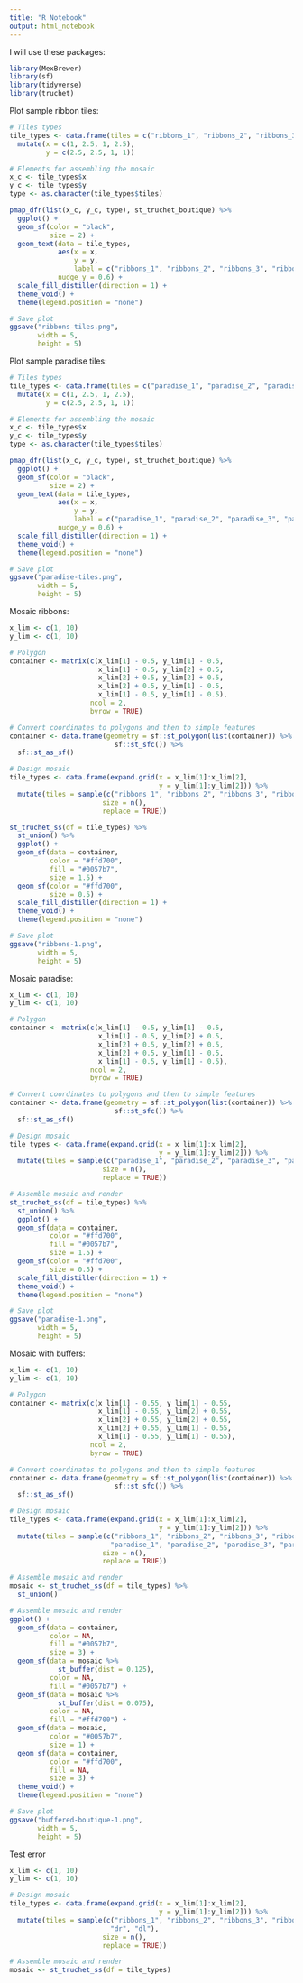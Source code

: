 ```yaml
---
title: "R Notebook"
output: html_notebook
---
```


I will use these packages:
```r
library(MexBrewer)
library(sf)
library(tidyverse)
library(truchet)
```

Plot sample ribbon tiles:
```r
# Tiles types
tile_types <- data.frame(tiles = c("ribbons_1", "ribbons_2", "ribbons_3", "ribbons_4")) %>%
  mutate(x = c(1, 2.5, 1, 2.5),
         y = c(2.5, 2.5, 1, 1))

# Elements for assembling the mosaic
x_c <- tile_types$x
y_c <- tile_types$y
type <- as.character(tile_types$tiles)

pmap_dfr(list(x_c, y_c, type), st_truchet_boutique) %>%
  ggplot() + 
  geom_sf(color = "black",
          size = 2) +
  geom_text(data = tile_types,
            aes(x = x,
                y = y,
                label = c("ribbons_1", "ribbons_2", "ribbons_3", "ribbons_4")),
            nudge_y = 0.6) + 
  scale_fill_distiller(direction = 1) +
  theme_void() +
  theme(legend.position = "none")

# Save plot
ggsave("ribbons-tiles.png",
       width = 5,
       height = 5)
```

Plot sample paradise tiles:
```r
# Tiles types
tile_types <- data.frame(tiles = c("paradise_1", "paradise_2", "paradise_3", "paradise_4")) %>%
  mutate(x = c(1, 2.5, 1, 2.5),
         y = c(2.5, 2.5, 1, 1))

# Elements for assembling the mosaic
x_c <- tile_types$x
y_c <- tile_types$y
type <- as.character(tile_types$tiles)

pmap_dfr(list(x_c, y_c, type), st_truchet_boutique) %>%
  ggplot() + 
  geom_sf(color = "black",
          size = 2) +
  geom_text(data = tile_types,
            aes(x = x,
                y = y,
                label = c("paradise_1", "paradise_2", "paradise_3", "paradise_4")),
            nudge_y = 0.6) + 
  scale_fill_distiller(direction = 1) +
  theme_void() +
  theme(legend.position = "none")

# Save plot
ggsave("paradise-tiles.png",
       width = 5,
       height = 5)
```

Mosaic ribbons:
```r
x_lim <- c(1, 10)
y_lim <- c(1, 10)

# Polygon
container <- matrix(c(x_lim[1] - 0.5, y_lim[1] - 0.5,
                      x_lim[1] - 0.5, y_lim[2] + 0.5,
                      x_lim[2] + 0.5, y_lim[2] + 0.5,
                      x_lim[2] + 0.5, y_lim[1] - 0.5,
                      x_lim[1] - 0.5, y_lim[1] - 0.5),
                    ncol = 2,
                    byrow = TRUE)

# Convert coordinates to polygons and then to simple features
container <- data.frame(geometry = sf::st_polygon(list(container)) %>%
                          sf::st_sfc()) %>%
  sf::st_as_sf()

# Design mosaic
tile_types <- data.frame(expand.grid(x = x_lim[1]:x_lim[2],
                                     y = y_lim[1]:y_lim[2])) %>%
  mutate(tiles = sample(c("ribbons_1", "ribbons_2", "ribbons_3", "ribbons_4"),
                       size = n(),
                       replace = TRUE))

st_truchet_ss(df = tile_types) %>%
  st_union() %>%
  ggplot() + 
  geom_sf(data = container,
          color = "#ffd700",
          fill = "#0057b7",
          size = 1.5) +
  geom_sf(color = "#ffd700",
          size = 0.5) +
  scale_fill_distiller(direction = 1) +
  theme_void() +
  theme(legend.position = "none")

# Save plot
ggsave("ribbons-1.png",
       width = 5,
       height = 5)
```

                     
Mosaic paradise:
```r
x_lim <- c(1, 10)
y_lim <- c(1, 10)

# Polygon
container <- matrix(c(x_lim[1] - 0.5, y_lim[1] - 0.5,
                      x_lim[1] - 0.5, y_lim[2] + 0.5,
                      x_lim[2] + 0.5, y_lim[2] + 0.5,
                      x_lim[2] + 0.5, y_lim[1] - 0.5,
                      x_lim[1] - 0.5, y_lim[1] - 0.5),
                    ncol = 2,
                    byrow = TRUE)

# Convert coordinates to polygons and then to simple features
container <- data.frame(geometry = sf::st_polygon(list(container)) %>%
                          sf::st_sfc()) %>%
  sf::st_as_sf()

# Design mosaic
tile_types <- data.frame(expand.grid(x = x_lim[1]:x_lim[2],
                                     y = y_lim[1]:y_lim[2])) %>%
  mutate(tiles = sample(c("paradise_1", "paradise_2", "paradise_3", "paradise_4"),
                       size = n(),
                       replace = TRUE))

# Assemble mosaic and render
st_truchet_ss(df = tile_types) %>%
  st_union() %>%
  ggplot() + 
  geom_sf(data = container,
          color = "#ffd700",
          fill = "#0057b7",
          size = 1.5) +
  geom_sf(color = "#ffd700",
          size = 0.5) +
  scale_fill_distiller(direction = 1) +
  theme_void() +
  theme(legend.position = "none")

# Save plot
ggsave("paradise-1.png",
       width = 5,
       height = 5)
```

Mosaic with buffers:
```r
x_lim <- c(1, 10)
y_lim <- c(1, 10)

# Polygon
container <- matrix(c(x_lim[1] - 0.55, y_lim[1] - 0.55,
                      x_lim[1] - 0.55, y_lim[2] + 0.55,
                      x_lim[2] + 0.55, y_lim[2] + 0.55,
                      x_lim[2] + 0.55, y_lim[1] - 0.55,
                      x_lim[1] - 0.55, y_lim[1] - 0.55),
                    ncol = 2,
                    byrow = TRUE)

# Convert coordinates to polygons and then to simple features
container <- data.frame(geometry = sf::st_polygon(list(container)) %>%
                          sf::st_sfc()) %>%
  sf::st_as_sf()

# Design mosaic
tile_types <- data.frame(expand.grid(x = x_lim[1]:x_lim[2],
                                     y = y_lim[1]:y_lim[2])) %>%
  mutate(tiles = sample(c("ribbons_1", "ribbons_2", "ribbons_3", "ribbons_4",
                         "paradise_1", "paradise_2", "paradise_3", "paradise_4"),
                       size = n(),
                       replace = TRUE))

# Assemble mosaic and render
mosaic <- st_truchet_ss(df = tile_types) %>%
  st_union() 

# Assemble mosaic and render
ggplot() + 
  geom_sf(data = container,
          color = NA,
          fill = "#0057b7",
          size = 3) +
  geom_sf(data = mosaic %>%
            st_buffer(dist = 0.125),
          color = NA,
          fill = "#0057b7") +
  geom_sf(data = mosaic %>%
            st_buffer(dist = 0.075),
          color = NA,
          fill = "#ffd700") +
  geom_sf(data = mosaic,
          color = "#0057b7",
          size = 1) +
  geom_sf(data = container,
          color = "#ffd700",
          fill = NA,
          size = 3) +
  theme_void() +
  theme(legend.position = "none")

# Save plot
ggsave("buffered-boutique-1.png",
       width = 5,
       height = 5)
```

Test error
```r
x_lim <- c(1, 10)
y_lim <- c(1, 10)

# Design mosaic
tile_types <- data.frame(expand.grid(x = x_lim[1]:x_lim[2],
                                     y = y_lim[1]:y_lim[2])) %>%
  mutate(tiles = sample(c("ribbons_1", "ribbons_2", "ribbons_3", "ribbons_4",
                         "dr", "dl"),
                       size = n(),
                       replace = TRUE))

# Assemble mosaic and render
mosaic <- st_truchet_ss(df = tile_types)
```

